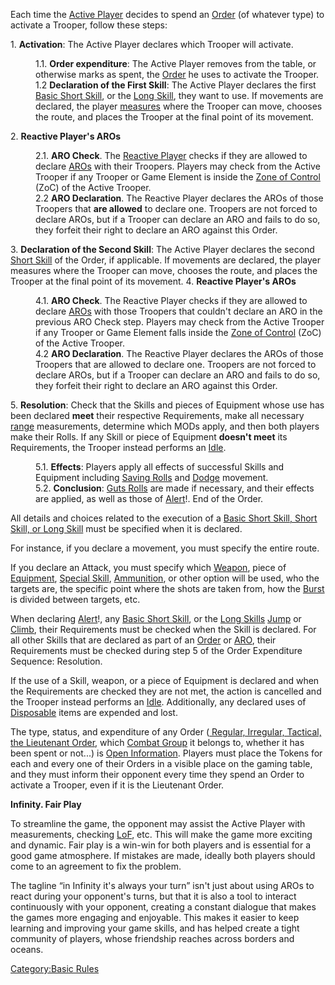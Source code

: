{{n5-section-basic-rules}}


Each time the [[Active Player]] decides to spend an [[Order]] (of whatever type) to activate a Trooper, follow these steps:

1. '''Activation''': The Active Player declares which Trooper will activate.
: 1.1. '''Order expenditure''': The Active Player removes from the table, or otherwise marks as spent, the [[Order]] he uses to activate the Trooper.
: 1.2 '''Declaration of the First Skill''': The Active Player declares the first [[Basic Short Skill]], or the [[Long Skill]], they want to use.  If movements are declared, the player [[Moving and Measuring | measures]] where the Trooper can move, chooses the route, and places the Trooper at the final point of its movement.

2. '''Reactive Player's AROs'''
: 2.1. '''ARO Check'''. The [[Reactive Player]] checks if they are allowed to declare [[ARO]]s with their Troopers. Players may check from the Active Trooper if any Trooper or Game Element is inside the [[Zone of Control]] (ZoC) of the Active Trooper.
: 2.2 '''ARO Declaration'''. The Reactive Player declares the AROs of those Troopers that '''are allowed''' to declare one. Troopers are not forced to declare AROs, but if a Trooper can declare an ARO and fails to do so, they forfeit their right to declare an ARO against this Order.

3. '''Declaration of the Second Skill''': The Active Player declares the second [[Short Skill]] of the Order, if applicable. If movements are declared, the player measures where the Trooper can move, chooses the route, and places the Trooper at the final point of its movement.
4. '''Reactive Player's AROs'''
: 4.1. '''ARO Check'''. The Reactive Player checks if they are allowed to declare [[ARO]]s with those Troopers that couldn't declare an ARO in the previous ARO Check step. Players may check from the Active Trooper if any Trooper or Game Element falls inside the [[Zone of Control]] (ZoC) of the Active Trooper.
: 4.2 '''ARO Declaration'''. The Reactive Player declares the AROs of those Troopers that are allowed to declare one. Troopers are not forced to declare AROs, but if a Trooper can declare an ARO and fails to do so, they forfeit their right to declare an ARO against this Order.
5. '''Resolution''': Check that the Skills and pieces of Equipment whose use has been declared '''meet''' their respective Requirements, make all necessary [[range]] measurements, determine which MODs apply, and then both players make their Rolls. If any Skill or piece of Equipment '''doesn't meet''' its Requirements, the Trooper instead performs an [[Idle]].
: 5.1. '''Effects''': Players apply all effects of successful Skills and Equipment including [[Saving Rolls]] and [[Dodge]] movement.
: 5.2. '''Conclusion''': [[Guts Rolls]] are made if necessary, and their effects are applied, as well as those of [[Alert]]!. End of the Order.


{{Important-start}}
All details and choices related to the execution of a [[Skills_and_Equipment_Module#Common_and_Special_Skills_in_Infinity | Basic Short Skill, Short Skill, or Long Skill]] must be specified when it is declared.

For instance, if you declare a movement, you must specify the entire route.

If you declare an Attack, you must specify which [[Weapon]], piece of [[Equipment]], [[Special Skill]], [[Ammunition]], or other option will be used, who the targets are, the specific point where the shots are taken from, how the [[Burst]] is divided between targets, etc.
{{Important-end}}


{{Important-start}}
When declaring [[Alert]]!, any [[Basic Short Skill]], or the [[Long Skill]]s [[Jump]] or [[Climb]], their Requirements must be checked when the Skill is declared. For all other Skills that are declared as part of an [[Trooper Activation | Order]] or [[ARO]], their Requirements must be checked during step 5 of the Order Expenditure Sequence: Resolution.

If the use of a Skill, weapon, or a piece of Equipment is declared and when the Requirements are checked they are not met, the action is cancelled and the Trooper instead performs an [[Idle]]. Additionally, any declared uses of [[Disposable]] items are expended and lost.
{{Important-end}}


{{Important-start}}
The type, status, and expenditure of any Order ([[Orders_and_the_Order_Pool#Types_of_Orders | Regular, Irregular, Tactical, the Lieutenant Order]], which [[Combat Group]] it belongs to, whether it has been spent or not...) is [[Open Information]]. Players must place the Tokens for each and every one of their Orders in a visible place on the gaming table, and they must inform their opponent every time they spend an Order to activate a Trooper, even if it is the Lieutenant Order.
{{Important-end}}


{{advice-start}}
'''Infinity. Fair Play'''

To streamline the game, the opponent may assist the Active Player with measurements, checking [[LoF]], etc. This will make the game more exciting and dynamic. Fair play is a win-win for both players and is essential for a good game atmosphere. If mistakes are made, ideally both players should come to an agreement to fix the problem.

The tagline “in Infinity it's always your turn” isn't just about using AROs to react during your opponent's turns, but that it is also a tool to interact continuously with your opponent, creating a constant dialogue that makes the games more engaging and enjoyable. This makes it easier to keep learning and improving your game skills, and has helped create a tight community of players, whose friendship reaches across borders and oceans.
{{advice-end}}







{{n5-section-basic-rules}}



[[Category:Basic Rules]]